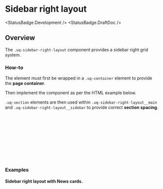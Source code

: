 
<Meta of={SidebarRightStories} />

# Sidebar right layout

<StatusBadge.Development />
<StatusBadge.DraftDoc />

## Overview

The `.uq-sidebar-right-layout` component provides a sidebar right grid system.

### How-to

The element must first be wrapped in a `.uq-container` element to provide the
**page container**.

Then implement the component as per the HTML example below.

`.uq-section` elements are then used within `.uq-sidebar-right-layout__main` and `.uq-sidebar-right-layout__sidebar` to
provide correct **section spacing**.

<Canvas of={SidebarRightStories.SidebarRight} />

```html
<div class="uq-container">
  <div class="uq-sidebar-right-layout">
    <div class="uq-sidebar-right-layout__main">
      <div class="uq-section"></div>
    </div>
    <div class="uq-sidebar-right-layout__sidebar">
      <div class="uq-section"></div>
    </div>
  </div>
</div>
```

### Examples

#### Sidebar right layout with News cards.

<Canvas of={SidebarRightStories.NewsExample} />
